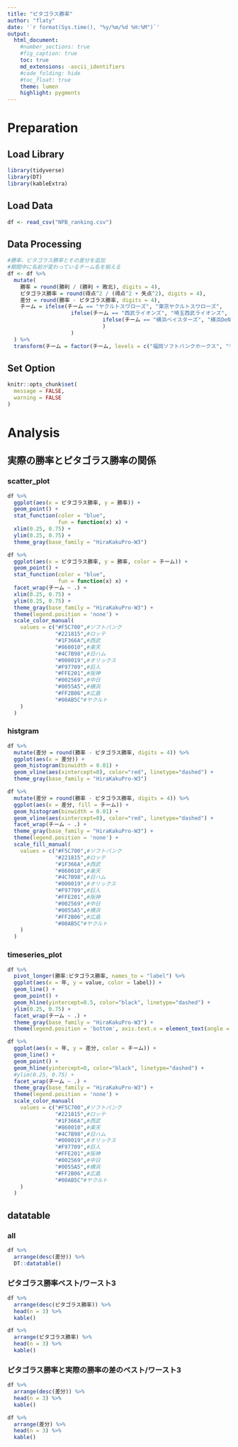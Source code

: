 ```yaml
---
title: "ピタゴラス勝率"
author: "flaty"
date: '`r format(Sys.time(), "%y/%m/%d %H:%M")`'
output:
  html_document:
    #number_sections: true
    #fig_caption: true
    toc: true
    md_extensions: -ascii_identifiers
    #code_folding: hide
    #toc_float: true
    theme: lumen
    highlight: pygments
---
```


# Preparation {.tabset .tabset-fade .tabset-pills}

## Load Library
```r
library(tidyverse)
library(DT)
library(kableExtra)
```

## Load Data
```r
df <- read_csv("NPB_ranking.csv")
```

## Data Processing
```r
#勝率、ピタゴラス勝率とその差分を追加
#期間中に名前が変わっているチーム名を揃える
df <- df %>% 
  mutate(
    勝率 = round(勝利 / (勝利 + 敗北), digits = 4),
    ピタゴラス勝率 = round(得点^2 / (得点^2 + 失点^2), digits = 4),
    差分 = round(勝率 - ピタゴラス勝率, digits = 4),
    チーム = ifelse(チーム == "ヤクルトスワローズ", "東京ヤクルトスワローズ",
                    ifelse(チーム == "西武ライオンズ", "埼玉西武ライオンズ",
                              ifelse(チーム == "横浜ベイスターズ", "横浜DeNAベイスターズ", チーム)
                              )
                    )
  ) %>% 
  transform(チーム = factor(チーム, levels = c("福岡ソフトバンクホークス", "千葉ロッテマリーンズ", "埼玉西武ライオンズ", "東北楽天ゴールデンイーグルス", "北海道日本ハムファイターズ", "オリックス・バファローズ", "読売ジャイアンツ", "阪神タイガース", "中日ドラゴンズ", "横浜DeNAベイスターズ", "広島東洋カープ", "東京ヤクルトスワローズ")))
```


## Set Option
```r
knitr::opts_chunk$set(
  message = FALSE,
  warning = FALSE
)
```


# Analysis {.tabset .tabset-fade .tabset-pills}

## 実際の勝率とピタゴラス勝率の関係

### scatter_plot
```r
df %>% 
  ggplot(aes(x = ピタゴラス勝率, y = 勝率)) +
  geom_point() +
  stat_function(color = "blue",
                fun = function(x) x) +
  xlim(0.25, 0.75) +
  ylim(0.25, 0.75) +
  theme_gray(base_family = "HiraKakuPro-W3")
```

```r
df %>% 
  ggplot(aes(x = ピタゴラス勝率, y = 勝率, color = チーム)) +
  geom_point() +
  stat_function(color = "blue",
                fun = function(x) x) +
  facet_wrap(チーム ~ .) +
  xlim(0.25, 0.75) +
  ylim(0.25, 0.75) +
  theme_gray(base_family = "HiraKakuPro-W3") +
  theme(legend.position = 'none') +
  scale_color_manual(
    values = c("#F5C700",#ソフトバンク
               "#221815",#ロッテ
               "#1F366A",#西武
               "#860010",#楽天
               "#4C7B98",#日ハム
               "#000019",#オリックス
               "#F97709",#巨人
               "#FFE201",#阪神
               "#002569",#中日
               "#0055A5",#横浜
               "#FF2B06",#広島
               "#00AB5C"#ヤクルト
    )
  )
```

### histgram

```r
df %>% 
  mutate(差分 = round(勝率 - ピタゴラス勝率, digits = 4)) %>% 
  ggplot(aes(x = 差分)) +
  geom_histogram(binwidth = 0.01) +
  geom_vline(aes(xintercept=0), color="red", linetype="dashed") +
  theme_gray(base_family = "HiraKakuPro-W3")
```

```r
df %>% 
  mutate(差分 = round(勝率 - ピタゴラス勝率, digits = 4)) %>% 
  ggplot(aes(x = 差分, fill = チーム)) +
  geom_histogram(binwidth = 0.01) +
  geom_vline(aes(xintercept=0), color="red", linetype="dashed") +
  facet_wrap(チーム ~ .) +
  theme_gray(base_family = "HiraKakuPro-W3") +
  theme(legend.position = 'none') +
  scale_fill_manual(
    values = c("#F5C700",#ソフトバンク
               "#221815",#ロッテ
               "#1F366A",#西武
               "#860010",#楽天
               "#4C7B98",#日ハム
               "#000019",#オリックス
               "#F97709",#巨人
               "#FFE201",#阪神
               "#002569",#中日
               "#0055A5",#横浜
               "#FF2B06",#広島
               "#00AB5C"#ヤクルト
    )
  )
```

### timeseries_plot
```r
df %>% 
  pivot_longer(勝率:ピタゴラス勝率, names_to = "label") %>% 
  ggplot(aes(x = 年, y = value, color = label)) +
  geom_line() +
  geom_point() +
  geom_hline(yintercept=0.5, color="black", linetype="dashed") +
  ylim(0.25, 0.75) +
  facet_wrap(チーム ~ .) +
  theme_gray(base_family = "HiraKakuPro-W3") +
  theme(legend.position = 'bottom', axis.text.x = element_text(angle = 30, hjust = 1))
```

```r
df %>% 
  ggplot(aes(x = 年, y = 差分, color = チーム)) +
  geom_line() +
  geom_point() +
  geom_hline(yintercept=0, color="black", linetype="dashed") +
  #ylim(0.25, 0.75) +
  facet_wrap(チーム ~ .) +
  theme_gray(base_family = "HiraKakuPro-W3") +
  theme(legend.position = 'none') +
  scale_color_manual(
    values = c("#F5C700",#ソフトバンク
               "#221815",#ロッテ
               "#1F366A",#西武
               "#860010",#楽天
               "#4C7B98",#日ハム
               "#000019",#オリックス
               "#F97709",#巨人
               "#FFE201",#阪神
               "#002569",#中日
               "#0055A5",#横浜
               "#FF2B06",#広島
               "#00AB5C"#ヤクルト
    )
  )
```


## datatable

### all
```r
df %>% 
  arrange(desc(差分)) %>% 
  DT::datatable()
```

### ピタゴラス勝率ベスト/ワースト3
```r
df %>% 
  arrange(desc(ピタゴラス勝率)) %>% 
  head(n = 3) %>% 
  kable()
```

```r
df %>% 
  arrange(ピタゴラス勝率) %>% 
  head(n = 3) %>% 
  kable()
```

### ピタゴラス勝率と実際の勝率の差のベスト/ワースト3
```r
df %>% 
  arrange(desc(差分)) %>% 
  head(n = 3) %>% 
  kable()
```

```r
df %>% 
  arrange(差分) %>% 
  head(n = 3) %>% 
  kable()
```
